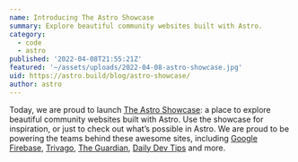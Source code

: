 ```yaml
---
name: Introducing The Astro Showcase
summary: Explore beautiful community websites built with Astro.
category:
  - code
  - astro
published: '2022-04-08T21:55:21Z'
featured: '~/assets/uploads/2022-04-08-astro-showcase.jpg'
uid: https://astro.build/blog/astro-showcase/
author: astro
---
```



Today, we are proud to launch [The Astro Showcase](https://astro.build/showcase): a place to explore beautiful community websites built with Astro. Use the showcase for inspiration, or just to check out what’s possible in Astro. We are proud to be powering the teams behind these awesome sites, including [Google Firebase](https://firebase.blog/), [Trivago](https://tech.trivago.com/), [The Guardian](https://developers.theguardian.com/), [Daily Dev Tips](https://daily-dev-tips.com/) and more.

<ArticlePhoto
  src={screenshot}
  caption="Screenshot of three showcase sites built with Astro"
  alt="Introducing the new Astro Showcase"
/>

